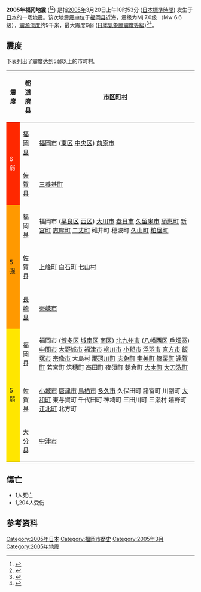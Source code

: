 {{noteTA |G1=Earthquake }}
{{Expand language|en|ja}}
{{Infobox earthquake
|title=福岡縣西方沖地震
|timestamp = 2005-03-20 01:53:41
|anss-url = usp000djku
|isc-event = 7483150
|local-date = {{Start date|2005|3|20}}
|date=[[2005年|2005年]]3月20日
|local-time = 10:53
|image= [[File:Fukuoka_Earthquake_20050320_Maruzen.jpg|250px]]
|map=[[File:2005_Fukuoka_Earthquake_Intensity.png|250px]]
|map2 = {{Location map|Japan Fukuoka
| lat_deg = 33
| lat_min = 44.3
| lat_dir = N
| lon_deg = 130
| lon_min = 10.5
| lon_dir = E
| mark = Bullseye1.svg
| marksize = 40
| width = 250
| float = center
| alt =}}
|magnitude = 6.6 {{M|w|link=y}}
|depth=9km<ref>{{cite web |url=http://www.bousai.go.jp/kaigirep/hakusho/h18/bousai2006/html/honmon/hm01010301.htm |script-title=ja:３−１　福岡県西方沖を震源とする地震 |publisher=内閣府 |access-date=2021-01-03 |archive-date=2021-01-21 |archive-url=https://web.archive.org/web/20210121083135/http://www.bousai.go.jp/kaigirep/hakusho/h18/bousai2006/html/honmon/hm01010301.htm }}</ref>
| intensity   = {{震度色 (JMA)|6-}}
|location={{Coord|33|44|18|N|130|10|30|E|display=title, inline}}
|aftershocks=
| type        = 
|countries affected = {{JPN}}
|casualties = 1人死亡<br>1,204人受伤
}}
'''2005年福冈地震''' ({{lang-ja|福岡県西方沖地震}}<ref>{{cite web |url=https://www.city.fukuoka.lg.jp/shimin/bousai/bousai/fukuokakennseihouokizishinnkirokushi.html |script-title=ja:福岡県西方沖地震記録誌 |website=福岡市 |access-date=2021-01-03 |archive-date=2022-03-08 |archive-url=https://web.archive.org/web/20220308012212/https://www.city.fukuoka.lg.jp/shimin/bousai/bousai/fukuokakennseihouokizishinnkirokushi.html }}</ref><ref>{{cite web |url=http://www.qsr.mlit.go.jp/bousai_joho/torikumi/index_c21.html |script-title=ja:主な災害の概要：福岡県西方沖地震 |publisher=国土交通省 |access-date=2021-01-03 |archive-date=2021-02-17 |archive-url=https://web.archive.org/web/20210217191114/http://www.qsr.mlit.go.jp/bousai_joho/torikumi/index_c21.html }}</ref>) 是指[[2005年|2005年]]3月20日上午10时53分 ([[日本標準時間|日本標準時間]]) 发生于[[日本|日本]]的一场[[地震|地震]]。该次地震[[震中|震中]]位于[[福岡县|福岡县]]近海，震级为Mj 7.0级 （Mw 6.6级），[[震源深度|震源深度]]约9千米，最大震度6弱 ([[日本氣象廳震度等級|日本氣象廳震度等級]])<ref>{{cite web |url=https://www.jma-net.go.jp/fukuoka/chosa/jikazan_saigai/20050320.html |script-title=ja:2005年3月20日の福岡県西方沖の地震 |publisher=福岡管区気象台 |accessdate=2021年1月3日 |archive-date=2020年11月18日 |archive-url=https://web.archive.org/web/20201118121726/http://www.jma-net.go.jp/fukuoka/chosa/jikazan_saigai/20050320.html |dead-url=no }}</ref><ref>{{cite web |url=https://www.maff.go.jp/j/saigai/zisin/0503.html |script-title=ja:福岡県西方沖地震による農林水産業被害と対応 |publisher=農林水産省 |access-date=2021-01-03 |archive-date=2020-10-20 |archive-url=https://web.archive.org/web/20201020224048/https://www.maff.go.jp/j/saigai/zisin/0503.html }}</ref>。
==震度==
下表列出了震度达到5弱以上的市町村。
{| class="wikitable" 
|- style="white-space:nowrap"
!震度!![[都道府县|都道府县]]!![[市区町村|市区町村]]
|-
!rowspan="2" style="background-color:#ff2800"|<span style="color:#fff;">6弱</span>
|[[福岡县|福岡县]]
|[[福岡市|福岡市]] ([[東区_(福岡市)|東区]] [[中央区_(福岡市)|中央区]]) [[前原市|前原市]]
|-
|[[佐賀县|佐賀县]]
|[[三養基町|三養基町]]
|-
!rowspan="3" style="background-color:#ff9900"|5强
|福岡县
|福岡市 ([[早良区|早良区]] [[西区_(福岡市)|西区]]) [[大川市|大川市]] [[春日市|春日市]] [[久留米市|久留米市]] [[須惠町|須惠町]] [[新宮町|新宮町]] [[志摩町_(福岡縣)|志摩町]] [[二丈町|二丈町]] 碓井町 穗波町 [[久山町|久山町]] [[粕屋町|粕屋町]]
|-
|佐賀县
|[[上峰町|上峰町]] [[白石町|白石町]] 七山村
|-
|[[長崎县|長崎县]]
|[[壱岐市|壱岐市]]
|-
!rowspan="4" style="background-color:#ffe600"|5弱
|福岡县
|福岡市 ([[博多区|博多区]] [[城南区|城南区]] [[南区_(福岡市)|南区]]) [[北九州市|北九州市]] ([[八幡西区|八幡西区]] [[戶畑區|戶畑區]]) [[中間市|中間市]] [[大野城市|大野城市]] [[福津市|福津市]] [[柳川市|柳川市]] [[小郡市|小郡市]] [[浮羽市|浮羽市]] [[直方市|直方市]] [[飯塚市|飯塚市]] [[宗像市|宗像市]] 大島村 [[那珂川市|那珂川町]] [[志免町|志免町]] [[宇美町|宇美町]] [[篠栗町|篠栗町]] [[遠賀町|遠賀町]] 若宮町 筑穗町 高田町 夜須町 朝倉町 [[大木町|大木町]] [[大刀洗町|大刀洗町]]
|-
|佐賀县
|[[小城市|小城市]] [[唐津市_(日本)|唐津市]] [[鳥栖市|鳥栖市]] [[多久市|多久市]] 久保田町 諸富町 川副町 [[大和町_(佐賀縣)|大和町]] 東与賀町 千代田町 神埼町 三田川町 三瀨村 嬉野町 [[江北町|江北町]] 北方町
|-
|[[大分县|大分县]]
|[[中津市|中津市]]
|}

==傷亡==
*1人死亡
*1,204人受伤
==参考资料==
{{Reflist}}
{{日本地震}}
{{2005年地震}}

[[Category:2005年日本|Category:2005年日本]]
[[Category:福岡市歷史|Category:福岡市歷史]]
[[Category:2005年3月|Category:2005年3月]]
[[Category:2005年地震|Category:2005年地震]]